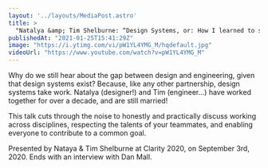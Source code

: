 ```yaml
---
layout: '../layouts/MediaPost.astro'
title: >
  "Natalya &amp; Tim Shelburne: “Design Systems, or: How I learned to stop fighting and love the team”"
publishedAt: "2021-01-25T15:41:29Z"
image: "https://i.ytimg.com/vi/pW1YL4YMG_M/hqdefault.jpg"
videoUrl: "https://www.youtube.com/watch?v=pW1YL4YMG_M"
---
```

Why do we still hear about the gap between design and engineering, given that design systems exist? Because, like any other partnership, design systems take work. Natalya (designer!) and Tim (engineer...) have worked together for over a decade, and are still married!

This talk cuts through the noise to honestly and practically discuss working across disciplines, respecting the talents of your teammates, and enabling everyone to contribute to a common goal.

Presented by Nataya & Tim Shelburne at Clarity 2020, on September 3rd, 2020. Ends with an interview with Dan Mall.

